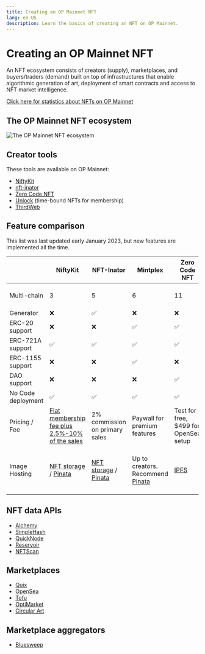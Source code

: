 ```yaml
---
title: Creating an OP Mainnet NFT
lang: en-US
description: Learn the basics of creating an NFT on OP Mainnet.
---
```



# Creating an OP Mainnet NFT

An NFT ecosystem consists of creators (supply), marketplaces, and buyers/traders (demand) built on top of infrastructures that enable algorithmic generation of art, deployment of smart contracts and access to NFT market intelligence.

[Click here for statistics about NFTs on OP Mainnet](https://dune.com/oplabspbc/optimism-nft-secondary-marketplaces)

## The OP Mainnet NFT ecosystem

![The OP Mainnet NFT ecosystem](/img/guides/dapp-developers/OP-NFT-Ecosystem.jpg)

## Creator tools

These tools are available on OP Mainnet:

-   [NiftyKit](https://niftykit.com/)
-   [nft-inator](https://nft-inator.com/)
-   [Zero Code NFT](https://www.zerocodenft.com/)
-   [Unlock](https://unlock-protocol.com/) (time-bound NFTs for membership)
-   [ThirdWeb](https://thirdweb.com/)

## Feature comparison

<Callout>
  This list was last updated early January 2023, but new features are implemented all the time.
</Callout>

|                   | NiftyKit | NFT-Inator | Mintplex | Zero Code NFT | ThirdWeb |
| ----------------- | --- | --- | --- | --- | --- |
| Multi-chain       | 3 | 5 | 6 | 11 | 7 (Flow coming soon) |
| Generator         | ❌ | ✅ | ❌ | ❌ | ❌ |
| ERC-20   support  | ❌ | ❌ | ✅ | ✅ | ✅ |
| ERC-721A support  | ✅ | ✅ | ✅ | ✅ | ✅ |
| ERC-1155 support  | ❌ | ❌ | ✅ | ❌ | ✅ |
| DAO support       | ❌ | ❌ | ❌ | ✅ | ✅ |
| No Code deployment| ✅ | ✅ | ✅ | ✅ | ❌ |
| Pricing / Fee     | [Flat membership fee plus 2.5%-10% of the sales](https://app.niftykit.com) | 2% commission on primary sales | Paywall for premium features | Test for free, $499 for OpenSea setup | Currently zero |
| Image Hosting | [NFT storage](https://nft.storage/) / [Pinata](https://www.pinata.cloud/) | [NFT storage](https://nft.storage/) / [Pinata](https://www.pinata.cloud/) | Up to creators. Recommend [Pinata](https://www.pinata.cloud/) | [IPFS](https://ipfs.tech/) | [IPFS](https://ipfs.tech/). [Arweave](https://www.arweave.org/) and [Filecoin](https://filecoin.io/) coming soon |

## NFT data APIs

-   [Alchemy](https://docs.alchemy.com/reference/nft-api-quickstart)
-   [SimpleHash](https://simplehash.com/)
-   [QuickNode](https://www.quicknode.com/nft-api)
-   [Reservoir](https://docs.reservoir.tools/reference/optimism)
-   [NFTScan](https://docs.nftscan.com/reference/evm/get-nfts-by-account)

## Marketplaces

-   [Quix](https://qx.app/)
-   [OpenSea](https://opensea.io/rankings?chain=optimism)
-   [Tofu](https://tofunft.com/optimism)
-   [OptiMarket](https://optimarket.io/)
-   [Circular Art](https://www.circularart.xyz/)

## Marketplace aggregators

-   [Bluesweep](https://www.bluesweep.xyz/)
